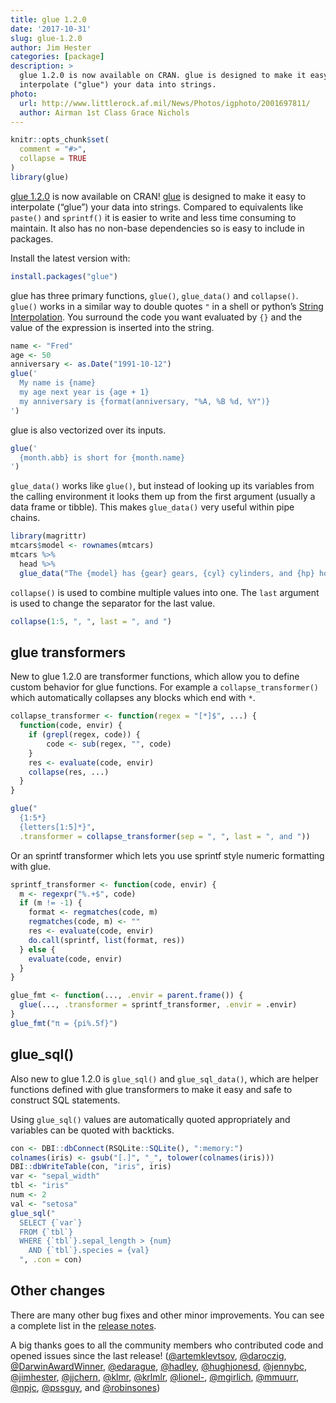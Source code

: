 ```yaml
---
title: glue 1.2.0
date: '2017-10-31'
slug: glue-1.2.0
author: Jim Hester
categories: [package]
description: >
  glue 1.2.0 is now available on CRAN. glue is designed to make it easy to
  interpolate ("glue") your data into strings.
photo:
  url: http://www.littlerock.af.mil/News/Photos/igphoto/2001697811/
  author: Airman 1st Class Grace Nichols
---
```


```r
knitr::opts_chunk$set(
  comment = "#>",
  collapse = TRUE
)
library(glue)
```

[glue 1.2.0](http://glue.tidyverse.org) is now available on CRAN!
[glue](http://glue.tidyverse.org) is designed to make it easy to interpolate
("glue") your data into strings. Compared to equivalents like `paste()` and
`sprintf()` it is easier to write and less time consuming to maintain. It also
has no non-base dependencies so is easy to include in packages.

Install the latest version with:

```r
install.packages("glue")
```

glue has three primary functions, `glue()`, `glue_data()` and `collapse()`.
`glue()` works in a similar way to double quotes `"` in a shell or python's
[String Interpolation](https://www.python.org/dev/peps/pep-0498/). You surround
the code you want evaluated by `{}` and the value of the expression is inserted
into the string.

```r
name <- "Fred"
age <- 50
anniversary <- as.Date("1991-10-12")
glue('
  My name is {name}
  my age next year is {age + 1}
  my anniversary is {format(anniversary, "%A, %B %d, %Y")}
')
```

glue is also vectorized over its inputs.

```r
glue('
  {month.abb} is short for {month.name}
')
```

`glue_data()` works like `glue()`, but instead of looking up its variables
from the calling environment it looks them up from the first argument (usually
a data frame or tibble). This makes `glue_data()` very useful within pipe chains.

```r
library(magrittr)
mtcars$model <- rownames(mtcars)
mtcars %>%
  head %>%
  glue_data("The {model} has {gear} gears, {cyl} cylinders, and {hp} horsepower.")
```

`collapse()` is used to combine multiple values into one. The `last` argument
is used to change the separator for the last value.

```r
collapse(1:5, ", ", last = ", and ")
```

## glue transformers

New to glue 1.2.0 are transformer functions, which allow you to define custom
behavior for glue functions. For example a `collapse_transformer()` which
automatically collapses any blocks which end with `*`.

```r
collapse_transformer <- function(regex = "[*]$", ...) {
  function(code, envir) {
    if (grepl(regex, code)) {
        code <- sub(regex, "", code)
    }
    res <- evaluate(code, envir)
    collapse(res, ...)
  }
}

glue("
  {1:5*}
  {letters[1:5]*}",
  .transformer = collapse_transformer(sep = ", ", last = ", and "))
```

Or an sprintf transformer which lets you use sprintf style numeric formatting with glue.

```r
sprintf_transformer <- function(code, envir) {
  m <- regexpr("%.+$", code)
  if (m != -1) {
    format <- regmatches(code, m)
    regmatches(code, m) <- ""
    res <- evaluate(code, envir)
    do.call(sprintf, list(format, res))
  } else {
    evaluate(code, envir)
  }
}

glue_fmt <- function(..., .envir = parent.frame()) {
  glue(..., .transformer = sprintf_transformer, .envir = .envir)
}
glue_fmt("π = {pi%.5f}")
```

## glue_sql()

Also new to glue 1.2.0 is `glue_sql()` and `glue_sql_data()`, which are helper
functions defined with glue transformers to make it easy and safe to construct
SQL statements.

Using `glue_sql()` values are automatically quoted appropriately and variables
can be quoted with backticks.

```r
con <- DBI::dbConnect(RSQLite::SQLite(), ":memory:")
colnames(iris) <- gsub("[.]", "_", tolower(colnames(iris)))
DBI::dbWriteTable(con, "iris", iris)
var <- "sepal_width"
tbl <- "iris"
num <- 2
val <- "setosa"
glue_sql("
  SELECT {`var`}
  FROM {`tbl`}
  WHERE {`tbl`}.sepal_length > {num}
    AND {`tbl`}.species = {val}
  ", .con = con)
```

## Other changes

There are many other bug fixes and other minor improvements. You can see a
complete list in the [release
notes](https://github.com/tidyverse/glue/releases/tag/v1.2.0).

A big thanks goes to all the community members who contributed code and opened
issues since the last release!
([\@artemklevtsov](https://github.com/artemklevtsov),
[\@daroczig](https://github.com/daroczig),
[\@DarwinAwardWinner](https://github.com/DarwinAwardWinner),
[\@edarague](https://github.com/edarague),
[\@hadley](https://github.com/hadley),
[\@hughjonesd](https://github.com/hughjonesd),
[\@jennybc](https://github.com/jennybc),
[\@jimhester](https://github.com/jimhester),
[\@jjchern](https://github.com/jjchern), [\@klmr](https://github.com/klmr),
[\@krlmlr](https://github.com/krlmlr), [\@lionel-](https://github.com/lionel-),
[\@mgirlich](https://github.com/mgirlich),
[\@mmuurr](https://github.com/mmuurr), [\@npjc](https://github.com/npjc),
[\@pssguy](https://github.com/pssguy), and
[\@robinsones](https://github.com/robinsones))
